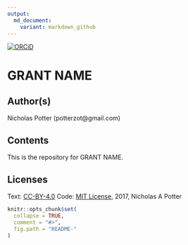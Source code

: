 ```yaml
---
output:
  md_document:
    variant: markdown_github
---
```


<!-- README.md is generated from README.Rmd. Please edit that file -->

[![ORCiD](https://img.shields.io/badge/ORCiD-0000--0002--3410--3732-green.svg)](http://orcid.org/0000-0002-3410-3732) 

# GRANT NAME

## Author(s)

Nicholas Potter (potterzot@gmail.com)

## Contents

This is the repository for GRANT NAME. 

## Licenses

Text: [CC-BY-4.0](https://creativecommons.org/licenses/by/4.0/)
Code: [MIT License](https://opensource.org/licenses/MIT), 2017, Nicholas A Potter


```r
knitr::opts_chunk$set(
  collapse = TRUE,
  comment = "#>",
  fig.path = "README-"
)
```

